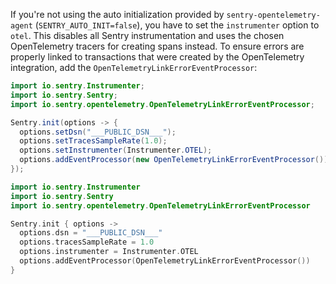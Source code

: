 If you're not using the auto initialization provided by `sentry-opentelemetry-agent` (`SENTRY_AUTO_INIT=false`), you have to set the `instrumenter` option to `otel`. This disables all Sentry instrumentation and uses the chosen OpenTelemetry tracers for creating spans instead. To ensure errors are properly linked to transactions that were created by the OpenTelemetry integration, add the `OpenTelemetryLinkErrorEventProcessor`:

```java {tabTitle: Java}
import io.sentry.Instrumenter;
import io.sentry.Sentry;
import io.sentry.opentelemetry.OpenTelemetryLinkErrorEventProcessor;

Sentry.init(options -> {
  options.setDsn("___PUBLIC_DSN___");
  options.setTracesSampleRate(1.0);
  options.setInstrumenter(Instrumenter.OTEL);
  options.addEventProcessor(new OpenTelemetryLinkErrorEventProcessor());
});
```

```kotlin {tabTitle: Kotlin}
import io.sentry.Instrumenter
import io.sentry.Sentry
import io.sentry.opentelemetry.OpenTelemetryLinkErrorEventProcessor

Sentry.init { options ->
  options.dsn = "___PUBLIC_DSN___"
  options.tracesSampleRate = 1.0
  options.instrumenter = Instrumenter.OTEL
  options.addEventProcessor(OpenTelemetryLinkErrorEventProcessor())
}
```
